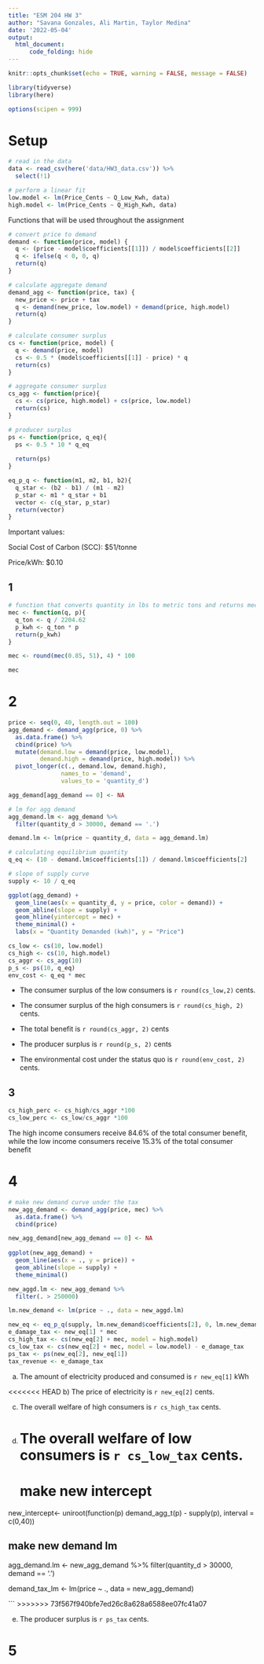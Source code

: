 ```yaml
---
title: "ESM 204 HW 3"
author: "Savana Gonzales, Ali Martin, Taylor Medina"
date: '2022-05-04'
output: 
  html_document:
      code_folding: hide
---
```


```r
knitr::opts_chunk$set(echo = TRUE, warning = FALSE, message = FALSE)

library(tidyverse)
library(here)

options(scipen = 999)
```

# Setup 
```r
# read in the data
data <- read_csv(here('data/HW3_data.csv')) %>% 
  select(!1) 

# perform a linear fit
low.model <- lm(Price_Cents ~ Q_Low_Kwh, data)
high.model <- lm(Price_Cents ~ Q_High_Kwh, data)
```

Functions that will be used throughout the assignment
```r
# convert price to demand
demand <- function(price, model) {
  q <- (price - model$coefficients[[1]]) / model$coefficients[[2]]
  q <- ifelse(q < 0, 0, q)
  return(q)
}

# calculate aggregate demand
demand_agg <- function(price, tax) {
  new_price <- price + tax
  q <- demand(new_price, low.model) + demand(price, high.model)
  return(q)
}

# calculate consumer surplus
cs <- function(price, model) {
  q <- demand(price, model)
  cs <- 0.5 * (model$coefficients[[1]] - price) * q
  return(cs)
}

# aggregate consumer surplus
cs_agg <- function(price){
  cs <- cs(price, high.model) + cs(price, low.model)
  return(cs)
}

# producer surplus
ps <- function(price, q_eq){
  ps <- 0.5 * 10 * q_eq
  
  return(ps)
}

eq_p_q <- function(m1, m2, b1, b2){
  q_star <- (b2 - b1) / (m1 - m2)
  p_star <- m1 * q_star + b1
  vector <- c(q_star, p_star)
  return(vector)
}
```

Important values:

Social Cost of Carbon (SCC): $51/tonne

Price/kWh: $0.10

## 1

```r
# function that converts quantity in lbs to metric tons and returns mec
mec <- function(q, p){
  q_ton <- q / 2204.62
  p_kwh <- q_ton * p
  return(p_kwh)
}

mec <- round(mec(0.85, 51), 4) * 100

mec
```

# 2

```r
price <- seq(0, 40, length.out = 100)
agg_demand <- demand_agg(price, 0) %>% 
  as.data.frame() %>% 
  cbind(price) %>% 
  mutate(demand.low = demand(price, low.model),
         demand.high = demand(price, high.model)) %>% 
  pivot_longer(c(., demand.low, demand.high),
               names_to = 'demand',
               values_to = 'quantity_d') 

agg_demand[agg_demand == 0] <- NA

# lm for agg demand 
agg_demand.lm <- agg_demand %>% 
  filter(quantity_d > 30000, demand == '.')

demand.lm <- lm(price ~ quantity_d, data = agg_demand.lm)

# calculating equilibrium quantity
q_eq <- (10 - demand.lm$coefficients[1]) / demand.lm$coefficients[2]

# slope of supply curve
supply <- 10 / q_eq

ggplot(agg_demand) +
  geom_line(aes(x = quantity_d, y = price, color = demand)) +
  geom_abline(slope = supply) +
  geom_hline(yintercept = mec) +
  theme_minimal() +
  labs(x = "Quantity Demanded (kwh)", y = "Price")
```

```r
cs_low <- cs(10, low.model)
cs_high <- cs(10, high.model)
cs_aggr <- cs_agg(10)
p_s <- ps(10, q_eq)
env_cost <- q_eq * mec
```

- The consumer surplus of the low consumers is `r round(cs_low,2)` cents.

- The consumer surplus of the high consumers is `r round(cs_high, 2)` cents.

- The total benefit is `r round(cs_aggr, 2)` cents

- The producer surplus is `r round(p_s, 2)` cents

- The environmental cost under the status quo is `r round(env_cost, 2)` cents.


## 3

```r
cs_high_perc <- cs_high/cs_aggr *100
cs_low_perc <- cs_low/cs_aggr *100
```

The high income consumers receive 84.6% of the total consumer benefit, while the low income consumers receive 15.3% of the total consumer benefit 


# 4

```r
# make new demand curve under the tax
new_agg_demand <- demand_agg(price, mec) %>%
  as.data.frame() %>% 
  cbind(price) 

new_agg_demand[new_agg_demand == 0] <- NA
  
ggplot(new_agg_demand) +
  geom_line(aes(x = ., y = price)) +
  geom_abline(slope = supply) +
  theme_minimal()

new_aggd.lm <- new_agg_demand %>% 
  filter(. > 250000)

lm.new_demand <- lm(price ~ ., data = new_aggd.lm)

new_eq <- eq_p_q(supply, lm.new_demand$coefficients[2], 0, lm.new_demand$coefficients[1])
e_damage_tax <- new_eq[1] * mec
cs_high_tax <- cs(new_eq[2] + mec, model = high.model)
cs_low_tax <- cs(new_eq[2] + mec, model = low.model) - e_damage_tax
ps_tax <- ps(new_eq[2], new_eq[1])
tax_revenue <- e_damage_tax
```


a) The amount of electricity produced and consumed is `r new_eq[1]` kWh

<<<<<<< HEAD
b) The price of electricity is `r new_eq[2]` cents.

c) The overall welfare of high consumers is `r cs_high_tax` cents.

d) The overall welfare of low consumers is `r cs_low_tax` cents.
=======
# make new intercept 

new_intercept<- uniroot(function(p)
  demand_agg_t(p) - supply(p),
  interval = c(0,40))

## make new demand lm
agg_demand.lm <- new_agg_demand %>% 
  filter(quantity_d > 30000, demand == '.')

demand_tax_lm <- lm(price ~ ., data = new_agg_demand)



```
>>>>>>> 73f567f940bfe7ed26c8a628a6588ee07fc41a07

e) The producer surplus is `r ps_tax` cents.


# 5